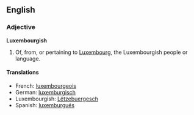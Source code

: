 ==English==
===Adjective===
'''Luxembourgish'''

#Of, from, or pertaining to [[Luxembourg]], the Luxembourgish people or language.

====Translations====
*French: [[luxembourgeois]]
*German: [[luxemburgisch]]
*Luxembourgish: [[Lëtzebuergesch]]
*Spanish: [[luxemburgués]]